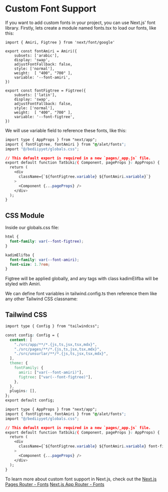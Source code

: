 # Custom Font Support

If you want to add custom fonts in your project, you can use Next.js' font library. 
Firstly, lets create a module named fonts.tsx to load our fonts, like this:

```tsx filename="alet/fonts.tsx"
import { Amiri, Figtree } from 'next/font/google'
 
export const fontAmiri = Amiri({ 
    subsets: ['arabic'],
    display: 'swap',
    adjustFontFallback: false,
    style: ['normal'],
    weight:  [ "400", "700" ],
    variable: '--font-amiri',
})

export const fontFigtree = Figtree({ 
    subsets: ['latin'],
    display: 'swap',
    adjustFontFallback: false,
    style: ['normal'],
    weight:  [ "400", "700" ],
    variable: '--font-figtree',
})
```

We will use variable field to reference these fonts, like this:

```css filename="_app.tsx"
import type { AppProps } from "next/app";
import { fontFigtree, fontAmiri } from "@/alet/fonts";
import "@/bediiyyet/globals.css";

// This default export is required in a new `pages/_app.js` file.
export default function Tatbiki({ Component, pageProps }: AppProps) {
  return (
    <div
      className={`${fontFigtree.variable} ${fontAmiri.variable}`}
    >
      <Component {...pageProps} />
    </div>
  );
}
```

## CSS Module

Inside our globals.css file:

```css filename="bediiyyet/globals.css"
html {
  font-family: var(--font-figtree);
}

kadimElifba {
  font-family: var(--font-amiri);
  font-size: 1.7rem;
}
```

Figtree will be applied globally, and any tags with class kadimElifba will be styled with Amiri.

We can define font variables in tailwind.config.ts then reference them like any other Tailwind CSS classname:

## Tailwind CSS

```css filename="tailwind.config.ts"
import type { Config } from "tailwindcss";

const config: Config = {
  content: [
    "./src/app/**/*.{js,ts,jsx,tsx,mdx}",
    "./src/pages/**/*.{js,ts,jsx,tsx,mdx}",
    "./src/unsurlar/**/*.{js,ts,jsx,tsx,mdx}",
  ],
  theme: {
    fontFamily: {
      amiri: ["var(--font-amiri)"],
      figtree: ["var(--font-figtree)"],
    },
  },
  plugins: [],
};
export default config;
```

```css filename="_app.tsx"
import type { AppProps } from "next/app";
import { fontFigtree, fontAmiri } from "@/alet/fonts";
import "@/bediiyyet/globals.css";

// This default export is required in a new `pages/_app.js` file.
export default function Tatbiki({ Component, pageProps }: AppProps) {
  return (
    <div
      className={`${fontFigtree.variable} ${fontAmiri.variable} font-figtree`}
    >
      <Component {...pageProps} />
    </div>
  );
}
```

To learn more about custom font support in Next.js, check out the
[Next.js Pages Router - Fonts](https://nextjs.org/docs/pages/building-your-application/optimizing/fonts)
[Next.js App Router - Fonts](https://nextjs.org/docs/app/building-your-application/optimizing/fonts)
